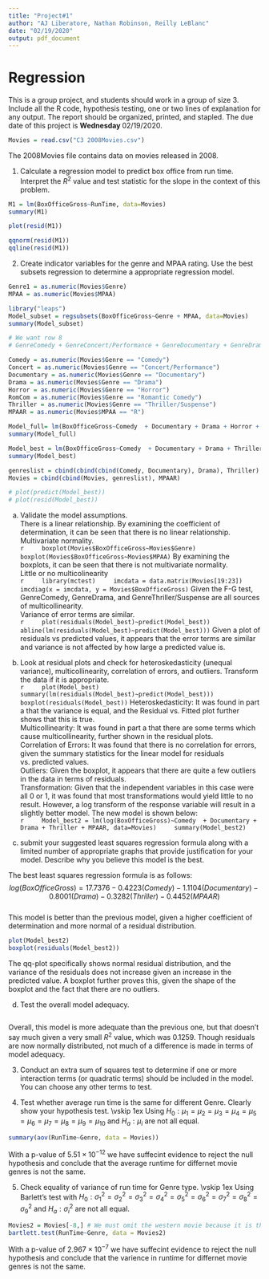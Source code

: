 ```yaml
---
title: "Project#1"
author: "AJ Liberatore, Nathan Robinson, Reilly LeBlanc"
date: "02/19/2020"
output: pdf_document
---
```


# Regression

This is a group project, and students should work in a group of size 3. Include all the R code, hypothesis testing, one or two lines of explanation for any output. The report should be organized, printed, and stapled. The due date of this project is $\textbf{Wednesday } 02/19/2020.$ 

```r
Movies = read.csv("C3 2008Movies.csv")
```

The 2008Movies file contains data on movies released in 2008.

1. Calculate a regression model to predict box office from run time. Interpret the $R^2$ value and test statistic for the slope in the context of this problem.

```r
M1 = lm(BoxOfficeGross~RunTime, data=Movies)
summary(M1)

plot(resid(M1))

qqnorm(resid(M1))
qqline(resid(M1))
```


2. Create indicator variables for the genre and MPAA rating. Use the best subsets regression to determine a appropriate regression model.  

```r
Genre1 = as.numeric(Movies$Genre)
MPAA = as.numeric(Movies$MPAA)

library("leaps")
Model_subset = regsubsets(BoxOfficeGross~Genre + MPAA, data=Movies)
summary(Model_subset)

# We want row 8
# GenreComedy + GenreConcert/Performance + GenreDocumentary + GenreDrama + GenreHorror + GenreRomantic Comedy + GenreThriller/Suspense + MPAAR

Comedy = as.numeric(Movies$Genre == "Comedy")
Concert = as.numeric(Movies$Genre == "Concert/Performance")
Documentary = as.numeric(Movies$Genre == "Documentary")
Drama = as.numeric(Movies$Genre == "Drama")
Horror = as.numeric(Movies$Genre == "Horror")
RomCom = as.numeric(Movies$Genre == "Romantic Comedy")
Thriller = as.numeric(Movies$Genre == "Thriller/Suspense")
MPAAR = as.numeric(Movies$MPAA == "R")

Model_full= lm(BoxOfficeGross~Comedy  + Documentary + Drama + Horror + RomCom + Thriller + MPAAR, data=Movies)
summary(Model_full)

Model_best = lm(BoxOfficeGross~Comedy  + Documentary + Drama + Thriller + MPAAR, data=Movies)
summary(Model_best)

genreslist = cbind(cbind(cbind(Comedy, Documentary), Drama), Thriller)
Movies = cbind(cbind(Movies, genreslist), MPAAR)

# plot(predict(Model_best))
# plot(resid(Model_best))
```
a. Validate the model assumptions.  
    \indent There is a linear relationship.  By examining the coefficient of determination, it can be seen that there is no linear relationship.  
    \indent Multivariate normality.  
    ```r
    boxplot(Movies$BoxOfficeGross~Movies$Genre)
    boxplot(Movies$BoxOfficeGross~Movies$MPAA)
    ```
    By examining the boxplots, it can be seen that there is not multivariate normality.  
    \indent Little or no multicolinearity  
    ```r
    library(mctest)
    imcdata = data.matrix(Movies[19:23])
    imcdiag(x = imcdata, y = Movies$BoxOfficeGross)
    ```
    Given the F-G test, GenreComedy, GenreDrama, and GenreThriller/Suspense are all sources of multicollinearity.  
    \indent Variance of error terms are similar.  
    ```r
    plot(residuals(Model_best)~predict(Model_best))
    abline(lm(residuals(Model_best)~predict(Model_best)))
    ```
    Given a plot of residuals vs predicted values, it appears that the error terms are similar and variance is not affected by how large a predicted value is.  

b. Look at residual plots and check for heteroskedasticity (unequal variance), multicollinearity, correlation of errors, and outliers. Transform the data if it is appropriate.  
    ```r
    plot(Model_best)
    summary(lm(residuals(Model_best)~predict(Model_best)))
    boxplot(residuals(Model_best))
    ```
    \indent Heteroskedasticity: It was found in part a that the variance is equal, and the Residual vs. Fitted plot further shows that this is true.  
    \indent Multicollinearity: It was found in part a that there are some terms which cause multicollinearity, further shown in the residual plots.  
    \indent Correlation of Errors: It was found that there is no correlation for errors, given the summary statistics for the linear model for residuals vs. predicted values.  
    \indent Outliers: Given the boxplot, it appears that there are quite a few outliers in the data in terms of residuals.  
    \indent Transformation: Given that the independent variables in this case were all 0 or 1, it was found that most transformations would yield little to no result. However, a log transform of the response variable will result in a slightly better model. The new model is shown below:  
    ```r
    Model_best2 = lm(log(BoxOfficeGross)~Comedy  + Documentary + Drama + Thriller + MPAAR, data=Movies)
    summary(Model_best2)
    ```

c. submit your suggested least squares regression formula along with a limited number of appropriate graphs that provide justification for your model. Describe why you believe this model is the best.  

The best least squares regression formula is as follows:      
$$log(BoxOfficeGross) = 17.7376 - 0.4223(Comedy) - 1.1104(Documentary) - 0.8001(Drama) - 0.3282(Thriller) - 0.4452(MPAAR)$$  
This model is better than the previous model, given a higher coefficient of determination and more normal of a residual distribution.  
```r
plot(Model_best2)
boxplot(residuals(Model_best2))
```
The qq-plot specifically shows normal residual distribution, and the variance of the residuals does not increase given an increase in the predicted value. A boxplot further proves this, given the shape of the boxplot and the fact that there are no outliers.    

d. Test the overall model adequacy.  
```r

```
Overall, this model is more adequate than the previous one, but that doesn't say much given a very small $R^2$ value, which was 0.1259. Though residuals are now normally distributed, not much of a difference is made in terms of model adequacy.


3. Conduct an extra sum of squares test to determine if one or more interaction terms (or quadratic terms) should be included in the model. You can choose any other terms to test.

4. Test whether average run time is the same for different Genre. Clearly show your hypothesis test.
\vskip 1ex
Using $H_0: \mu_1 = \mu_2 = \mu_3 = \mu_4 = \mu_5 = \mu_6 = \mu_7 = \mu_8 = \mu_9 = \mu_{10}$ and $H_a: \mu_i$ are not all equal.
```r
summary(aov(RunTime~Genre, data = Movies))
```
With a p-value of $5.51\times10^{-12}$ we have suffecint evidence to reject the null hypothesis and conclude that the average runtime for differnet movie genres is not the same.

5. Check equality of variance of run time for Genre type.
\vskip 1ex
Using Barlett's test with $H_0: \sigma^2_1 = \sigma^2_2 = \sigma^2_3 = \sigma^2_4 = \sigma^2_5 = \sigma^2_6 = \sigma^2_7 = \sigma^2_8 = \sigma^2_9$ and $H_a: \sigma^2_i$ are not all equal.
```r
Movies2 = Movies[-8,] # We must omit the western movie because it is the only oberservation for that genre.
bartlett.test(RunTime~Genre, data = Movies2)
```
With a p-value of $2.967\times10^{-7}$ we have suffecint evidence to reject the null hypothesis and conclude that the varience in runtime for differnet movie genres is not the same. 
